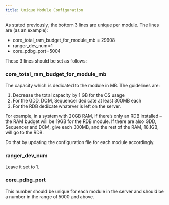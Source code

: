 ---
title: Unique Module Configuration 
---

As stated previously, the bottom 3 lines are unique per module. The lines are (as an example):

- core_total_ram_budget_for_module_mb = 29908
- ranger_dev_num=1
- core_pdbg_port=5004

These 3 lines should be set as follows:

### core_total_ram_budget_for_module_mb

The capacity which is dedicated to the module in MB. The guidelines are:

1. Decrease the total capacity by 1 GB for the OS usage
2. For the GDD, DCM, Sequencer dedicate at least 300MB each
3. For the RDB dedicate whatever is left on the server.

For example, in a system with 20GB RAM, if there’s only an RDB installed – the RAM budget will 
be 19GB for the RDB module. If there are also GDD, Sequencer and DCM, give each 300MB, and 
the rest of the RAM, 18.1GB, will go to the RDB.

Do that by updating the configuration file for each module accordingly.

### ranger_dev_num

Leave it set to 1.

### core_pdbg_port

This number should be unique for each module in the server and should be a number in the 
range of 5000 and above.